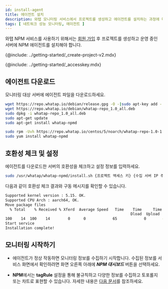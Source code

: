 ```yaml
---
id: install-agent
title: 에이전트 설치
description: 와탭 모니터링 서비스에서 프로젝트를 생성하고 에이전트를 설치하는 과정에 대해 알아봅니다.
tags: [ 네트워크 성능 모니터링, 에이전트 ]
---
```


와탭 NPM 서비스를 사용하기 위해서는 [회원 가입](https://www.whatap.io/ko/signup/) 후 프로젝트를 생성하고 운영 중인 서버에 NPM 에이전트를 설치해야 합니다.

{@include: ../getting-started/_create-project-v2.mdx}    

{@include: ../getting-started/_accesskey.mdx}


## 에이전트 다운로드

모니터링 대상 서버에 에이전트 파일을 다운로드하세요.

<Tabs groupId="os">
<TabItem value="ubuntu" label="Ubuntu">

```bash
wget https://repo.whatap.io/debian/release.gpg -O -|sudo apt-key add -
wget https://repo.whatap.io/debian/whatap-repo_1.0_all.deb
sudo dpkg -i whatap-repo_1.0_all.deb
sudo apt-get update
sudo apt-get install whatap-npmd
```

</TabItem>
<TabItem value="centos" label="CentOS">

```bash
sudo rpm -Uvh https://repo.whatap.io/centos/5/noarch/whatap-repo-1.0-1.noarch.rpm
sudo yum install whatap-npmd
```

</TabItem>
</Tabs>

## 호환성 체크 및 설정

에이전트를 다운로드한 서버의 호환성을 체크하고 설정 정보를 입력하세요.

```bash
sudo /usr/whatap/whatap-npmd/install.sh {프로젝트 액세스 키} {수집 서버 IP 주소}
```

다음과 같이 호환성 체크 결과와 구동 메시지를 확인할 수 있습니다.

```bash
Supported kernel version : 5.15. OK.
Supported CPU Arch : aarch64, OK.
Move package files
  % Total    % Received % Xferd  Average Speed   Time    Time     Time  Current
                                                        Dload  Upload     Total   Spent    Left     Speed
100    14  100    14        0      0            65            0       --:--:-- --:--:-- --:--:--        65
Start service
Installation complete!
```

## 모니터링 시작하기

* 에이전트가 정상 작동하면 모니터링 정보를 수집하기 시작합니다. 수집된 정보를 서비스 화면에서 확인하려면 화면 오른쪽 아래에 ***NPM 대시보드*** 버튼을 선택하세요.

* **NPM**에서는 **tagRule** 설정을 통해 불규칙하고 다양한 정보를 수집하고 토포롤지 또는 차트로 표현할 수 있습니다. 자세한 내용은 [다음 문서](set-tagrule)를 참조하세요.
